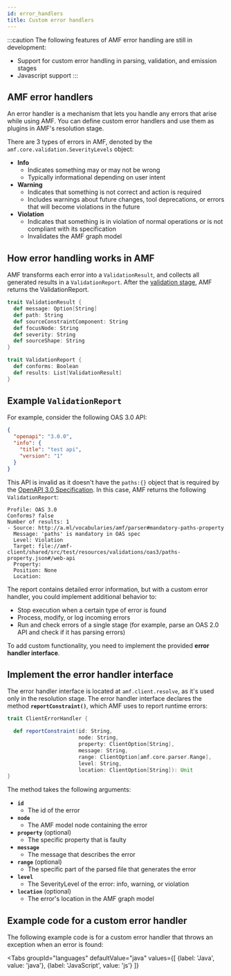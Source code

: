 ```yaml
---
id: error_handlers
title: Custom error handlers
---
```


:::caution
The following features of AMF error handling are still in development:
- Support for custom error handling in parsing, validation, and emission stages
- Javascript support
:::

## AMF error handlers

An error handler is a mechanism that lets you handle any errors that arise while using AMF.
You can define custom error handlers and use them as plugins in AMF's resolution stage.

There are 3 types of errors in AMF, denoted by the `amf.core.validation.SeverityLevels` object:

- **Info**
  - Indicates something may or may not be wrong
  - Typically informational depending on user intent
- **Warning**
  - Indicates that something is not correct and action is required
  - Includes warnings about future changes, tool deprecations, or errors that will become violations in the future
- **Violation**
  - Indicates that something is in violation of normal operations or is not compliant with its specification
  - Invalidates the AMF graph model

## How error handling works in AMF
AMF transforms each error into a `ValidationResult`, and collects all generated results in a `ValidationReport`.
After the [validation stage](../AMF/Using%20AMF/amf_validation#validation-examples), AMF returns the ValidationReport.

```scala title="amf.core.validation.core.ValidationReport"
trait ValidationResult {
  def message: Option[String]
  def path: String
  def sourceConstraintComponent: String
  def focusNode: String
  def severity: String
  def sourceShape: String
}

trait ValidationReport {
  def conforms: Boolean
  def results: List[ValidationResult]
}
```
## Example `ValidationReport`
For example, consider the following OAS 3.0 API:

```json
{
  "openapi": "3.0.0",
  "info": {
    "title": "test api",
    "version": "1"
  }
}
```

This API is invalid as it doesn't have the `paths:{}` object that is required by the
[OpenAPI 3.0 Specification](https://github.com/OAI/OpenAPI-Specification/blob/master/versions/3.0.3.md#schema).
In this case, AMF returns the following `ValidationReport`:

```text
Profile: OAS 3.0
Conforms? false
Number of results: 1
- Source: http://a.ml/vocabularies/amf/parser#mandatory-paths-property
  Message: 'paths' is mandatory in OAS spec
  Level: Violation
  Target: file://amf-client/shared/src/test/resources/validations/oas3/paths-property.json#/web-api
  Property:
  Position: None
  Location:
```

The report contains detailed error information, but with a custom error handler, you could implement additional behavior to:

- Stop execution when a certain type of error is found
- Process, modify, or log incoming errors
- Run and check errors of a single stage (for example, parse an OAS 2.0 API and check if it has parsing errors)

To add custom functionality, you need to implement the provided **error handler interface**.

## Implement the error handler interface
The error handler interface is located at `amf.client.resolve`, as it's used only in the resolution stage.
The error handler interface declares the method **`reportConstraint()`**, which AMF uses to report runtime errors:

```scala title="amf.client.resolve.ClientErrorHandler"
trait ClientErrorHandler {

  def reportConstraint(id: String,
                       node: String,
                       property: ClientOption[String],
                       message: String,
                       range: ClientOption[amf.core.parser.Range],
                       level: String,
                       location: ClientOption[String]): Unit
}
```

The method takes the following arguments:

- **`id`**
    - The id of the error
- **`node`**
    - The AMF model node containing the error
- **`property`** (optional)
    - The specific property that is faulty
- **`message`**
    - The message that describes the error
- **`range`** (optional)
    - The specific part of the parsed file that generates the error
- **`level`**
    - The SeverityLevel of the error: info, warning, or violation
- **`location`** (optional)
    - The error's location in the AMF graph model


## Example code for a custom error handler
The following example code is for a custom error handler that throws an exception when an error is found:


<Tabs
    groupId="languages"
    defaultValue="java"
    values={[
        {label: 'Java', value: 'java'},
        {label: 'JavaScript', value: 'js'}
    ]}
>

<TabItem value="java">
    <CodeGetter
        AMFVersion='v4'
        language='java'
        example='java/ErrorHandlerTest.java'
    />
</TabItem>
<TabItem value="js">
    <CodeGetter
        AMFVersion='v4'
        language='js'
        example='js/error-handler.test.js'
    />
</TabItem>
</Tabs>
